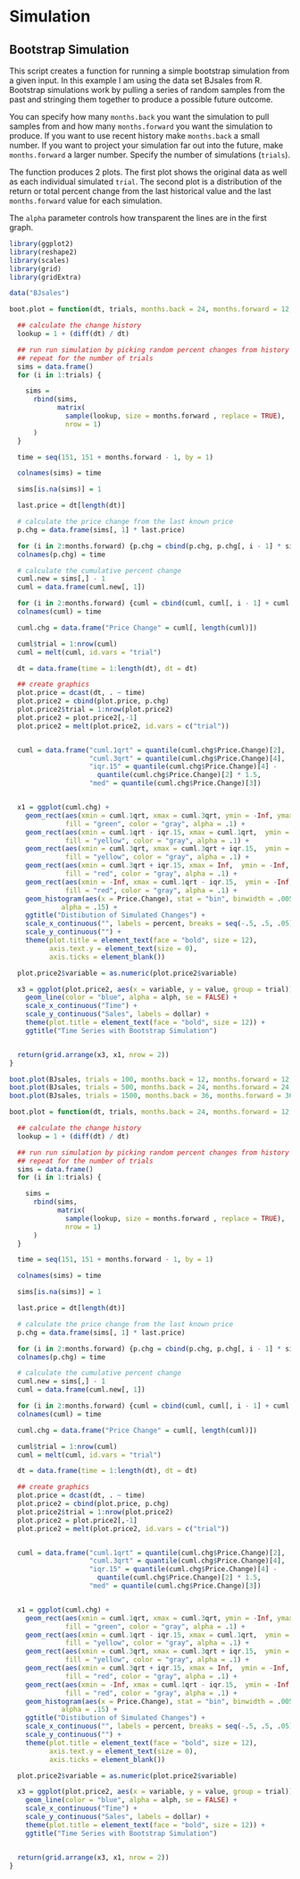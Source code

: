# Simulation {-}

## Bootstrap Simulation {-}

This script creates a function for running a simple bootstrap simulation from a given input. In this example I am using the data set BJsales from R. Bootstrap simulations work by pulling a series of random samples from the past and stringing them together to produce a possible future outcome.

You can specify how many `months.back` you want the simulation to pull samples from and how many `months.forward` you want the simulation to produce. If you want to use recent history make `months.back` a small number. If you want to project your simulation far out into the future, make `months.forward` a larger number. Specify the number of simulations (`trials`).

The function produces 2 plots. The first plot shows the original data as well as each individual simulated `trial`. The second plot is a distribution of the return or total percent change from the last historical value and the last `months.forward` value for each simulation.

The `alpha` parameter controls how transparent the lines are in the first graph.


```r
library(ggplot2)
library(reshape2)
library(scales)
library(grid)
library(gridExtra)

data("BJsales")

boot.plot = function(dt, trials, months.back = 24, months.forward = 12, alph = .1) {

  ## calculate the change history
  lookup = 1 + (diff(dt) / dt)

  ## run run simulation by picking random percent changes from history
  ## repeat for the number of trials
  sims = data.frame()
  for (i in 1:trials) {

    sims =
      rbind(sims,
            matrix(
              sample(lookup, size = months.forward , replace = TRUE),
              nrow = 1)
      )
  }

  time = seq(151, 151 + months.forward - 1, by = 1)

  colnames(sims) = time

  sims[is.na(sims)] = 1

  last.price = dt[length(dt)]

  # calculate the price change from the last known price
  p.chg = data.frame(sims[, 1] * last.price)

  for (i in 2:months.forward) {p.chg = cbind(p.chg, p.chg[, i - 1] * sims[, i])}
  colnames(p.chg) = time

  # calculate the cumulative percent change
  cuml.new = sims[,] - 1
  cuml = data.frame(cuml.new[, 1])

  for (i in 2:months.forward) {cuml = cbind(cuml, cuml[, i - 1] + cuml.new[, i])}
  colnames(cuml) = time

  cuml.chg = data.frame("Price Change" = cuml[, length(cuml)])

  cuml$trial = 1:nrow(cuml)
  cuml = melt(cuml, id.vars = "trial")

  dt = data.frame(time = 1:length(dt), dt = dt)

  ## create graphics
  plot.price = dcast(dt, . ~ time)
  plot.price2 = cbind(plot.price, p.chg)
  plot.price2$trial = 1:nrow(plot.price2)
  plot.price2 = plot.price2[,-1]
  plot.price2 = melt(plot.price2, id.vars = c("trial"))


  cuml = data.frame("cuml.1qrt" = quantile(cuml.chg$Price.Change)[2],
                    "cuml.3qrt" = quantile(cuml.chg$Price.Change)[4],
                    "iqr.15" = quantile(cuml.chg$Price.Change)[4] -
                      quantile(cuml.chg$Price.Change)[2] * 1.5,
                    "med" = quantile(cuml.chg$Price.Change)[3])


  x1 = ggplot(cuml.chg) +
    geom_rect(aes(xmin = cuml.1qrt, xmax = cuml.3qrt, ymin = -Inf, ymax = Inf), data = cuml,
              fill = "green", color = "gray", alpha = .1) +
    geom_rect(aes(xmin = cuml.1qrt - iqr.15, xmax = cuml.1qrt,  ymin = -Inf, ymax = Inf), data = cuml,
              fill = "yellow", color = "gray", alpha = .1) +
    geom_rect(aes(xmin = cuml.3qrt, xmax = cuml.3qrt + iqr.15,  ymin = -Inf, ymax = Inf), data = cuml,
              fill = "yellow", color = "gray", alpha = .1) +
    geom_rect(aes(xmin = cuml.3qrt + iqr.15, xmax = Inf,  ymin = -Inf, ymax = Inf), data = cuml,
              fill = "red", color = "gray", alpha = .1) +
    geom_rect(aes(xmin = -Inf, xmax = cuml.1qrt - iqr.15,  ymin = -Inf, ymax = Inf), data = cuml,
              fill = "red", color = "gray", alpha = .1) +
    geom_histogram(aes(x = Price.Change), stat = "bin", binwidth = .005, fill = "white", color = "black",
             alpha = .15) +
    ggtitle("Distibution of Simulated Changes") +
    scale_x_continuous("", labels = percent, breaks = seq(-.5, .5, .05)) +
    scale_y_continuous("") +
    theme(plot.title = element_text(face = "bold", size = 12),
          axis.text.y = element_text(size = 0),
          axis.ticks = element_blank())

  plot.price2$variable = as.numeric(plot.price2$variable)

  x3 = ggplot(plot.price2, aes(x = variable, y = value, group = trial)) +
    geom_line(color = "blue", alpha = alph, se = FALSE) +
    scale_x_continuous("Time") +
    scale_y_continuous("Sales", labels = dollar) +
    theme(plot.title = element_text(face = "bold", size = 12)) +
    ggtitle("Time Series with Bootstrap Simulation")


  return(grid.arrange(x3, x1, nrow = 2))
}
```


```r
boot.plot(BJsales, trials = 100, months.back = 12, months.forward = 12, alph = .01)
boot.plot(BJsales, trials = 500, months.back = 24, months.forward = 24, alph = .005)
boot.plot(BJsales, trials = 1500, months.back = 36, months.forward = 36, alph = .005)
```

```r
boot.plot = function(dt, trials, months.back = 24, months.forward = 12, alph = .1) {

  ## calculate the change history
  lookup = 1 + (diff(dt) / dt)

  ## run run simulation by picking random percent changes from history
  ## repeat for the number of trials
  sims = data.frame()
  for (i in 1:trials) {

    sims =
      rbind(sims,
            matrix(
              sample(lookup, size = months.forward , replace = TRUE),
              nrow = 1)
      )
  }

  time = seq(151, 151 + months.forward - 1, by = 1)

  colnames(sims) = time

  sims[is.na(sims)] = 1

  last.price = dt[length(dt)]

  # calculate the price change from the last known price
  p.chg = data.frame(sims[, 1] * last.price)

  for (i in 2:months.forward) {p.chg = cbind(p.chg, p.chg[, i - 1] * sims[, i])}
  colnames(p.chg) = time

  # calculate the cumulative percent change
  cuml.new = sims[,] - 1
  cuml = data.frame(cuml.new[, 1])

  for (i in 2:months.forward) {cuml = cbind(cuml, cuml[, i - 1] + cuml.new[, i])}
  colnames(cuml) = time

  cuml.chg = data.frame("Price Change" = cuml[, length(cuml)])

  cuml$trial = 1:nrow(cuml)
  cuml = melt(cuml, id.vars = "trial")

  dt = data.frame(time = 1:length(dt), dt = dt)

  ## create graphics
  plot.price = dcast(dt, . ~ time)
  plot.price2 = cbind(plot.price, p.chg)
  plot.price2$trial = 1:nrow(plot.price2)
  plot.price2 = plot.price2[,-1]
  plot.price2 = melt(plot.price2, id.vars = c("trial"))


  cuml = data.frame("cuml.1qrt" = quantile(cuml.chg$Price.Change)[2],
                    "cuml.3qrt" = quantile(cuml.chg$Price.Change)[4],
                    "iqr.15" = quantile(cuml.chg$Price.Change)[4] -
                      quantile(cuml.chg$Price.Change)[2] * 1.5,
                    "med" = quantile(cuml.chg$Price.Change)[3])


  x1 = ggplot(cuml.chg) +
    geom_rect(aes(xmin = cuml.1qrt, xmax = cuml.3qrt, ymin = -Inf, ymax = Inf), data = cuml,
              fill = "green", color = "gray", alpha = .1) +
    geom_rect(aes(xmin = cuml.1qrt - iqr.15, xmax = cuml.1qrt,  ymin = -Inf, ymax = Inf), data = cuml,
              fill = "yellow", color = "gray", alpha = .1) +
    geom_rect(aes(xmin = cuml.3qrt, xmax = cuml.3qrt + iqr.15,  ymin = -Inf, ymax = Inf), data = cuml,
              fill = "yellow", color = "gray", alpha = .1) +
    geom_rect(aes(xmin = cuml.3qrt + iqr.15, xmax = Inf,  ymin = -Inf, ymax = Inf), data = cuml,
              fill = "red", color = "gray", alpha = .1) +
    geom_rect(aes(xmin = -Inf, xmax = cuml.1qrt - iqr.15,  ymin = -Inf, ymax = Inf), data = cuml,
              fill = "red", color = "gray", alpha = .1) +
    geom_histogram(aes(x = Price.Change), stat = "bin", binwidth = .005, fill = "white", color = "black",
             alpha = .15) +
    ggtitle("Distibution of Simulated Changes") +
    scale_x_continuous("", labels = percent, breaks = seq(-.5, .5, .05)) +
    scale_y_continuous("") +
    theme(plot.title = element_text(face = "bold", size = 12),
          axis.text.y = element_text(size = 0),
          axis.ticks = element_blank())

  plot.price2$variable = as.numeric(plot.price2$variable)

  x3 = ggplot(plot.price2, aes(x = variable, y = value, group = trial)) +
    geom_line(color = "blue", alpha = alph, se = FALSE) +
    scale_x_continuous("Time") +
    scale_y_continuous("Sales", labels = dollar) +
    theme(plot.title = element_text(face = "bold", size = 12)) +
    ggtitle("Time Series with Bootstrap Simulation")


  return(grid.arrange(x3, x1, nrow = 2))
}
```
